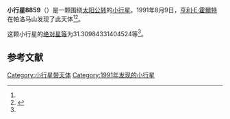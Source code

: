 {{Infobox planet
| bgcolour = #FFFFC0
| name = 8859
| symbol = 
| image = 
| caption = 
| discovery = yes
| discovery_ref = 
| discoverer = [[亨利·E·霍爾特|亨利·E·霍爾特]]
| discovery_site = [[帕洛马山|帕洛马山]] 
| discovered = 1991年8月9日
| designations = yes
| mp_name = 
| named_after = 
| alt_names = 1991 PQ11/ 1975 TK / 1979 SG15 / 1979 SY1 / 1987 SW18
| mp_category = [[主带小行星|主带小行星]]
| orbit_ref = <ref name="a">[http://ssd.jpl.nasa.gov/sbdb.cgi?sstr=8859 8859] {{Wayback|url=http://ssd.jpl.nasa.gov/sbdb.cgi?sstr=8859 |date=20210720013715 }}，小行星數據庫瀏覽器（JPL Small-Body Database Browser）－[[美国国家航空航天局|美国国家航空航天局]]喷气推进实验室</ref>
| epoch = 2456400.5 (2013年4月18日更新)
| aphelion = {{convert|2.750838623121709|AU|km|3|abbr=on|lk=out}}
| perihelion = {{convert|2.306656723938319|AU|km|3|abbr=on}}
| semimajor = {{convert|2.528747673530014|AU|km|3|abbr=on}}
| eccentricity = 0.087826457
| period = 1468.779733 [[日|日]]<br />4.02[[儒略年|儒略年]]
| avg_speed = 
| inclination = 5.240166348324628
| asc_node = 307.9244840597955
| mean_anomaly = 
| arg_peri = 31.30984331404524
| satellites = 
| physical_characteristics = yes
| dimensions = 
| mass = 
| density = 
| surface_grav = 
| escape_velocity = 
| sidereal_day = 
| axial_tilt = 
| pole_ecliptic_lat = 
| pole_ecliptic_lon = 
| albedo = 
| temperatures= 
| temp_name1 = 
| mean_temp_1 = 
| max_temp_1 = 
| temp_name2 = 
| max_temp_2 = 
| spectral_type = 
| abs_magnitude = 31.30984331404524
}}

'''小行星8859'''（{{lang-en|8859}}）是一颗围绕[[太阳|太阳]][[公转|公转]]的[[小行星|小行星]]。1991年8月9日，[[亨利·E·霍爾特|亨利·E·霍爾特]]在帕洛马山发现了此天体<ref name="a" /><ref>{{cite news|title=小行星列表|url=http://cfa-www.harvard.edu/iau/lists/NumberedMPs.txt|accessdate=2013-07-08|newspaper=哈佛大学|archive-date=2008-05-17|archive-url=https://web.archive.org/web/20080517010638/http://cfa-www.harvard.edu/iau/lists/NumberedMPs.txt|dead-url=no}}</ref>。

这颗小行星的[[绝对星等|绝对星等]]为31.30984331404524等<ref name="a" />。

==参考文献==
{{reflist}}
{{Minor Planet Number|[[小行星8858|小行星8858]]|[[小行星8860|小行星8860]]}}

{{小天体}}

[[Category:小行星带天体|Category:小行星带天体]]
[[Category:1991年发现的小行星|Category:1991年发现的小行星]]

{{asteroid-stub}}